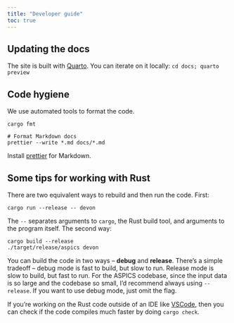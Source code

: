 ```yaml
---
title: "Developer guide"
toc: true
---
```


## Updating the docs

The site is built with [Quarto](https://quarto.org/). You can iterate on it
locally: `cd docs; quarto preview`

## Code hygiene

We use automated tools to format the code.

```shell
cargo fmt

# Format Markdown docs
prettier --write *.md docs/*.md
```

Install [prettier](https://prettier.io) for Markdown.

## Some tips for working with Rust

There are two equivalent ways to rebuild and then run the code. First:

```shell
cargo run --release -- devon
```

The `--` separates arguments to `cargo`, the Rust build tool, and arguments to
the program itself. The second way:

```shell
cargo build --release
./target/release/aspics devon
```

You can build the code in two ways -- **debug** and **release**. There's a
simple tradeoff -- debug mode is fast to build, but slow to run. Release mode is
slow to build, but fast to run. For the ASPICS codebase, since the input data is
so large and the codebase so small, I'd recommend always using `--release`. If
you want to use debug mode, just omit the flag.

If you're working on the Rust code outside of an IDE like
[VSCode](https://marketplace.visualstudio.com/items?itemName=rust-lang.rust),
then you can check if the code compiles much faster by doing `cargo check`.
